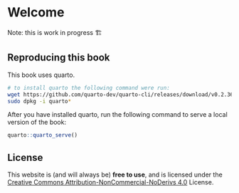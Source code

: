 # Welcome {.unnumbered}

Note: this is work in progress 🏗

## Reproducing this book

This book uses quarto.

``` bash
# to install quarto the following command were run:
wget https://github.com/quarto-dev/quarto-cli/releases/download/v0.2.362/quarto-0.2.362-linux-amd64.deb
sudo dpkg -i quarto*
```

After you have installed quarto, run the following command to serve a local version of the book:

```r
quarto::quarto_serve()
```

## License

This website is (and will always be) **free to use**, and is licensed under the [Creative Commons Attribution-NonCommercial-NoDerivs 4.0](https://creativecommons.org/licenses/by-nc-nd/4.0/) License.
